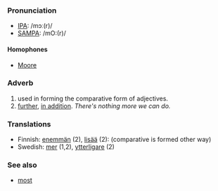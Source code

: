 ===Pronunciation===
*[[w:IPA|IPA]]: /mɔː(r)/
*[[w:SAMPA|SAMPA]]: /mO:(r)/
====Homophones====
*[[Moore]]

===Adverb===
# used in forming the comparative form of adjectives.
# [[further]], [[in addition]]. ''There's nothing more we can do.''

===Translations===

*Finnish: [[enemmän]] (2), [[lisää]] (2): (comparative is formed other way)
*Swedish: [[mer]] (1,2), [[ytterligare]] (2)

===See also===
*[[most]]
{{msg:-ore}}